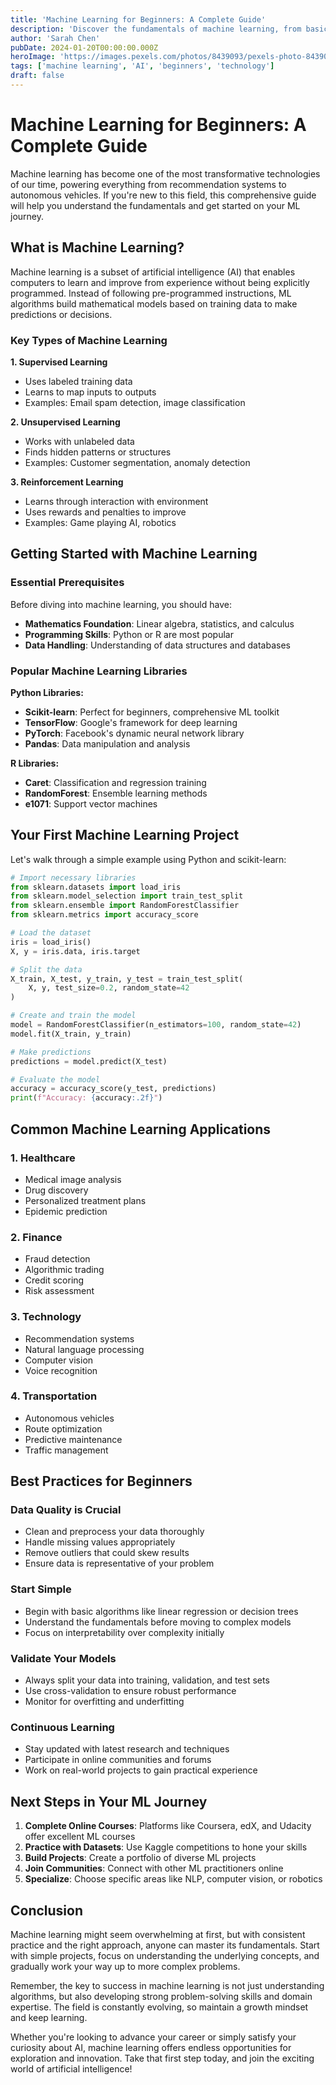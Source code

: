 ```yaml
---
title: 'Machine Learning for Beginners: A Complete Guide'
description: 'Discover the fundamentals of machine learning, from basic concepts to practical applications. Perfect for beginners looking to understand AI technology.'
author: 'Sarah Chen'
pubDate: 2024-01-20T00:00:00.000Z
heroImage: 'https://images.pexels.com/photos/8439093/pexels-photo-8439093.jpeg?auto=compress&cs=tinysrgb&w=1260&h=750&dpr=1'
tags: ['machine learning', 'AI', 'beginners', 'technology']
draft: false
---
```


# Machine Learning for Beginners: A Complete Guide

Machine learning has become one of the most transformative technologies of our time, powering everything from recommendation systems to autonomous vehicles. If you're new to this field, this comprehensive guide will help you understand the fundamentals and get started on your ML journey.

## What is Machine Learning?

Machine learning is a subset of artificial intelligence (AI) that enables computers to learn and improve from experience without being explicitly programmed. Instead of following pre-programmed instructions, ML algorithms build mathematical models based on training data to make predictions or decisions.

### Key Types of Machine Learning

**1. Supervised Learning**
- Uses labeled training data
- Learns to map inputs to outputs
- Examples: Email spam detection, image classification

**2. Unsupervised Learning**
- Works with unlabeled data
- Finds hidden patterns or structures
- Examples: Customer segmentation, anomaly detection

**3. Reinforcement Learning**
- Learns through interaction with environment
- Uses rewards and penalties to improve
- Examples: Game playing AI, robotics

## Getting Started with Machine Learning

### Essential Prerequisites

Before diving into machine learning, you should have:

- **Mathematics Foundation**: Linear algebra, statistics, and calculus
- **Programming Skills**: Python or R are most popular
- **Data Handling**: Understanding of data structures and databases

### Popular Machine Learning Libraries

**Python Libraries:**
- **Scikit-learn**: Perfect for beginners, comprehensive ML toolkit
- **TensorFlow**: Google's framework for deep learning
- **PyTorch**: Facebook's dynamic neural network library
- **Pandas**: Data manipulation and analysis

**R Libraries:**
- **Caret**: Classification and regression training
- **RandomForest**: Ensemble learning methods
- **e1071**: Support vector machines

## Your First Machine Learning Project

Let's walk through a simple example using Python and scikit-learn:

```python
# Import necessary libraries
from sklearn.datasets import load_iris
from sklearn.model_selection import train_test_split
from sklearn.ensemble import RandomForestClassifier
from sklearn.metrics import accuracy_score

# Load the dataset
iris = load_iris()
X, y = iris.data, iris.target

# Split the data
X_train, X_test, y_train, y_test = train_test_split(
    X, y, test_size=0.2, random_state=42
)

# Create and train the model
model = RandomForestClassifier(n_estimators=100, random_state=42)
model.fit(X_train, y_train)

# Make predictions
predictions = model.predict(X_test)

# Evaluate the model
accuracy = accuracy_score(y_test, predictions)
print(f"Accuracy: {accuracy:.2f}")
```

## Common Machine Learning Applications

### 1. Healthcare
- Medical image analysis
- Drug discovery
- Personalized treatment plans
- Epidemic prediction

### 2. Finance
- Fraud detection
- Algorithmic trading
- Credit scoring
- Risk assessment

### 3. Technology
- Recommendation systems
- Natural language processing
- Computer vision
- Voice recognition

### 4. Transportation
- Autonomous vehicles
- Route optimization
- Predictive maintenance
- Traffic management

## Best Practices for Beginners

### Data Quality is Crucial
- Clean and preprocess your data thoroughly
- Handle missing values appropriately
- Remove outliers that could skew results
- Ensure data is representative of your problem

### Start Simple
- Begin with basic algorithms like linear regression or decision trees
- Understand the fundamentals before moving to complex models
- Focus on interpretability over complexity initially

### Validate Your Models
- Always split your data into training, validation, and test sets
- Use cross-validation to ensure robust performance
- Monitor for overfitting and underfitting

### Continuous Learning
- Stay updated with latest research and techniques
- Participate in online communities and forums
- Work on real-world projects to gain practical experience

## Next Steps in Your ML Journey

1. **Complete Online Courses**: Platforms like Coursera, edX, and Udacity offer excellent ML courses
2. **Practice with Datasets**: Use Kaggle competitions to hone your skills
3. **Build Projects**: Create a portfolio of diverse ML projects
4. **Join Communities**: Connect with other ML practitioners online
5. **Specialize**: Choose specific areas like NLP, computer vision, or robotics

## Conclusion

Machine learning might seem overwhelming at first, but with consistent practice and the right approach, anyone can master its fundamentals. Start with simple projects, focus on understanding the underlying concepts, and gradually work your way up to more complex problems.

Remember, the key to success in machine learning is not just understanding algorithms, but also developing strong problem-solving skills and domain expertise. The field is constantly evolving, so maintain a growth mindset and keep learning.

Whether you're looking to advance your career or simply satisfy your curiosity about AI, machine learning offers endless opportunities for exploration and innovation. Take that first step today, and join the exciting world of artificial intelligence!